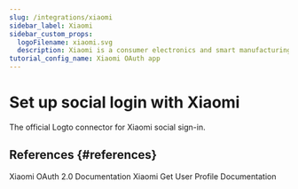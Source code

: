 ```yaml
---
slug: /integrations/xiaomi
sidebar_label: Xiaomi
sidebar_custom_props:
  logoFilename: xiaomi.svg
  description: Xiaomi is a consumer electronics and smart manufacturing company with smartphones and smart hardware.
tutorial_config_name: Xiaomi OAuth app
---
```




# Set up social login with Xiaomi

The official Logto connector for Xiaomi social sign-in.

<GuideTip />

<Integration />

## References \{#references}

<Url href="https://dev.mi.com/xiaomihyperos/documentation/detail?pId=1708">
  Xiaomi OAuth 2.0 Documentation
</Url>

<Url href="https://dev.mi.com/xiaomihyperos/documentation/detail?pId=1517">
  Xiaomi Get User Profile Documentation
</Url>
